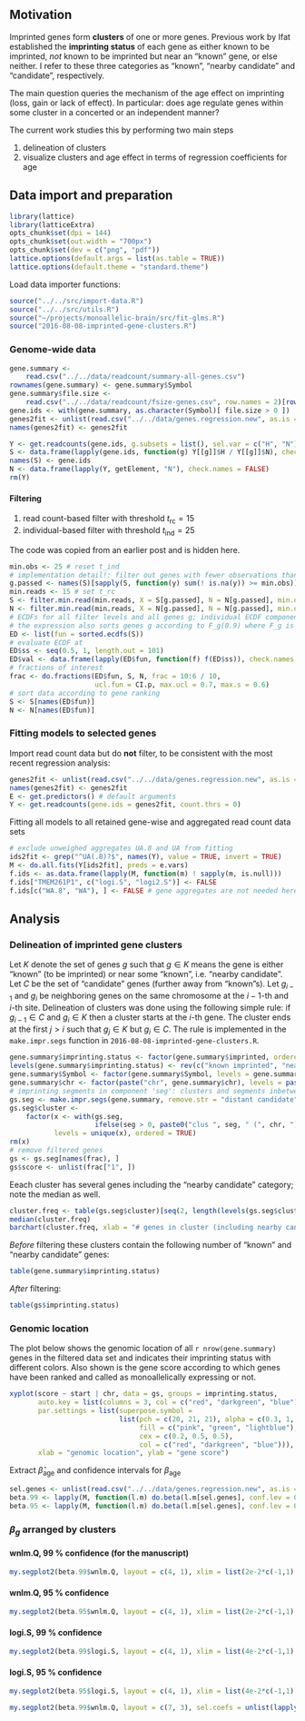 ## Motivation

Imprinted genes form **clusters** of one or more genes.  Previous work by Ifat established the **imprinting status** of each gene as either known to be imprinted, *not* known to be imprinted but near an "known" gene, or else neither.  I refer to these three categories as "known", "nearby candidate" and "candidate", respectively.

The main question queries the mechanism of the age effect on imprinting (loss, gain or lack of effect).  In particular: does age regulate genes within some cluster in a concerted or an independent manner?

The current work studies this by performing two main steps

1. delineation of clusters
1. visualize clusters and age effect in terms of regression coefficients for age

## Data import and preparation

```r
library(lattice)
library(latticeExtra)
opts_chunk$set(dpi = 144)
opts_chunk$set(out.width = "700px")
opts_chunk$set(dev = c("png", "pdf"))
lattice.options(default.args = list(as.table = TRUE))
lattice.options(default.theme = "standard.theme")
```

Load data importer functions:
```r
source("../../src/import-data.R")
source("../../src/utils.R")
source("~/projects/monoallelic-brain/src/fit-glms.R")
source("2016-08-08-imprinted-gene-clusters.R")
```

### Genome-wide data

```r
gene.summary <-
    read.csv("../../data/readcount/summary-all-genes.csv")
rownames(gene.summary) <- gene.summary$Symbol
gene.summary$file.size <-
    read.csv("../../data/readcount/fsize-genes.csv", row.names = 2)[rownames(gene.summary), , drop = TRUE]
gene.ids <- with(gene.summary, as.character(Symbol)[ file.size > 0 ])
genes2fit <- unlist(read.csv("../../data/genes.regression.new", as.is = TRUE))
names(genes2fit) <- genes2fit
```

```r
Y <- get.readcounts(gene.ids, g.subsets = list(), sel.var = c("H", "N"))
S <- data.frame(lapply(gene.ids, function(g) Y[[g]]$H / Y[[g]]$N), check.names = FALSE)
names(S) <- gene.ids
N <- data.frame(lapply(Y, getElement, "N"), check.names = FALSE)
rm(Y)
```

#### Filtering

1. read count-based filter with threshold $t_\mathrm{rc}=15$
1. individual-based filter with threshold $t_\mathrm{ind}=25$

The code was copied from an earlier post and is hidden here.
```r
min.obs <- 25 # reset t_ind
# implementation detail!: filter out genes with fewer observations than 'min.obs'
g.passed <- names(S)[sapply(S, function(y) sum(! is.na(y)) >= min.obs)]
min.reads <- 15 # set t_rc
S <- filter.min.read(min.reads, X = S[g.passed], N = N[g.passed], min.obs = min.obs)
N <- filter.min.read(min.reads, X = N[g.passed], N = N[g.passed], min.obs = min.obs)
# ECDFs for all filter levels and all genes g; individual ECDF components F_g are named according to gene g
# the expression also sorts genes g according to F_g(0.9) where F_g is the ECDF for gene g 
ED <- list(fun = sorted.ecdfs(S))
# evaluate ECDF at
ED$ss <- seq(0.5, 1, length.out = 101)
ED$val <- data.frame(lapply(ED$fun, function(f) f(ED$ss)), check.names = FALSE)
# fractions of interest
frac <- do.fractions(ED$fun, S, N, frac = 10:6 / 10,
                     ucl.fun = CI.p, max.ucl = 0.7, max.s = 0.6)
# sort data according to gene ranking
S <- S[names(ED$fun)]
N <- N[names(ED$fun)]
```

### Fitting models to selected genes

Import read count data but do **not** filter, to be consistent with the most recent regression analysis:
```r
genes2fit <- unlist(read.csv("../../data/genes.regression.new", as.is = TRUE))
names(genes2fit) <- genes2fit
E <- get.predictors() # default arguments
Y <- get.readcounts(gene.ids = genes2fit, count.thrs = 0)
```

Fitting all models to all retained gene-wise and aggregated read count data sets
```r
# exclude unweighed aggregates UA.8 and UA from fitting
ids2fit <- grep("^UA(.8)?$", names(Y), value = TRUE, invert = TRUE)
M <- do.all.fits(Y[ids2fit], preds = e.vars)
f.ids <- as.data.frame(lapply(M, function(m) ! sapply(m, is.null)))
f.ids["TMEM261P1", c("logi.S", "logi2.S")] <- FALSE
f.ids[c("WA.8", "WA"), ] <- FALSE # gene aggregates are not needed here
```

## Analysis

### Delineation of imprinted gene clusters

Let $K$ denote the set of genes $g$ such that $g\in K$ means the gene is either "known" (to be imprinted) or near some "known", i.e. "nearby candidate". Let $C$ be the set of "candidate" genes (further away from "known"s). Let $g_{i-1}$ and $g_i$ be neighboring genes on the same chromosome at the $i-1$-th and $i$-th site.  Delineation of clusters was done using the following simple rule: if $g_{i-1}\in C$ and $g_{i}\in K$ then a cluster starts at the $i$-th gene.  The cluster ends at the first $j\gt i$ such that $g_{j}\in K$ but $g_{i}\in C$.  The rule is implemented in the `make.impr.segs` function in `2016-08-08-imprinted-gene-clusters.R`.

```r
gene.summary$imprinting.status <- factor(gene.summary$imprinted, ordered = TRUE)
levels(gene.summary$imprinting.status) <- rev(c("known imprinted", "nearby candidate", "distant candidate"))
gene.summary$Symbol <- factor(gene.summary$Symbol, levels = gene.summary$Symbol, ordered = TRUE)
gene.summary$chr <- factor(paste("chr", gene.summary$chr), levels = paste("chr", seq_along(levels(factor(gene.summary$chr)))), ordered = TRUE)
# imprinting segments in component 'seg': clusters and segments inbetween
gs.seg <- make.impr.segs(gene.summary, remove.str = "distant candidate")
gs.seg$cluster <-
    factor(x <- with(gs.seg,
                     ifelse(seg > 0, paste0("clus ", seg, " (", chr, ")"), paste0("inter clus ", abs(seg)))),
           levels = unique(x), ordered = TRUE)
rm(x)
# remove filtered genes
gs <- gs.seg[names(frac), ]
gs$score <- unlist(frac["1", ])
```

Eeach cluster has several genes including the "nearby candidate" category; note the median as well.

```r
cluster.freq <- table(gs.seg$cluster)[seq(2, length(levels(gs.seg$cluster)), by = 2)]
median(cluster.freq)
barchart(cluster.freq, xlab = "# genes in cluster (including nearby candidates)")
```

*Before* filtering these clusters contain the following number of "known" and "nearby candidate" genes:
```r
table(gene.summary$imprinting.status)
```

*After* filtering:
```r
table(gs$imprinting.status)
```

### Genomic location

The plot below shows the genomic location of all `r nrow(gene.summary)` genes in the filtered data set and indicates their imprinting status with different colors.  Also shown is the gene score according to which genes have been ranked and called as monoallelically expressing or not.

```r
xyplot(score ~ start | chr, data = gs, groups = imprinting.status,
       auto.key = list(columns = 3, col = c("red", "darkgreen", "blue"), points = FALSE), layout = c(4, 6),
       par.settings = list(superpose.symbol =
                           list(pch = c(20, 21, 21), alpha = c(0.3, 1, 1),
                                fill = c("pink", "green", "lightblue"),
                                cex = c(0.2, 0.5, 0.5),
                                col = c("red", "darkgreen", "blue"))),
       xlab = "genomic location", ylab = "gene score")
```

Extract $\hat{\beta}_\mathrm{age}$ and confidence intervals for $\beta_\mathrm{age}$ 

```r
sel.genes <- unlist(read.csv("../../data/genes.regression.new", as.is = TRUE))
beta.99 <- lapply(M, function(l.m) do.beta(l.m[sel.genes], conf.lev = 0.99))
beta.95 <- lapply(M, function(l.m) do.beta(l.m[sel.genes], conf.lev = 0.95))
```

### $\beta_g$ arranged by clusters

#### wnlm.Q, 99 % confidence (for the manuscript)

```r
my.segplot2(beta.99$wnlm.Q, layout = c(4, 1), xlim = list(2e-2*c(-1,1), 0.7*c(-1,1), 0.9*c(-1,1), 9*c(-1,1)))
```

#### wnlm.Q, 95 % confidence

```r
my.segplot2(beta.95$wnlm.Q, layout = c(4, 1), xlim = list(2e-2*c(-1,1), 0.7*c(-1,1), 0.9*c(-1,1), 9*c(-1,1)))
```

#### logi.S, 99 % confidence

```r
my.segplot2(beta.99$logi.S, layout = c(4, 1), xlim = list(4e-2*c(-1,1), 0.9*c(-1,1), 1.1*c(-1,1), 13*c(-1,1)))
```

#### logi.S, 95 % confidence

```r
my.segplot2(beta.95$logi.S, layout = c(4, 1), xlim = list(4e-2*c(-1,1), 0.9*c(-1,1), 1.1*c(-1,1), 13*c(-1,1)))
```

```r
my.segplot2(beta.99$wnlm.Q, layout = c(7, 3), sel.coefs = unlist(lapply(e.vars, function(v) predictor2coefs(M$wnlm.Q[[1]], v))))
```
